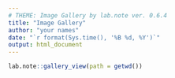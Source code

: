 ```yaml
---
# THEME: Image Gallery by lab.note ver. 0.6.4
title: "Image Gallery"
author: "your names"
date: "`r format(Sys.time(), '%B %d, %Y')`"
output: html_document
---
```

<style> 
img {width: 260px; float: left} 
</style>

```r
lab.note::gallery_view(path = getwd())
```
